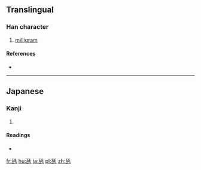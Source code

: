 ==Translingual==

===Han character===
{{Han char|rn=98|rad=瓦|as=04|sn=9|four=|canj=MNHQU}}

# [[milligram]]

====References====
* {{Han ref|kx=0748.201|dkj=21466|dj=1157.090|hdz=21422.121|uh=74F1|ud=29937}}

----

==Japanese==

===Kanji===
{{ja-kanji|grade=|rs=瓦04}}

# {{defn|lang=ja|sort=瓦04}}

====Readings====
* {{ja-readings|on=|kun=[[ミリグラム]] (miriguramu)|nanori=}}

[[fr:瓱]]
[[hu:瓱]]
[[ja:瓱]]
[[pl:瓱]]
[[zh:瓱]]